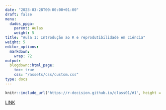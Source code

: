 ```yaml
---
date: "2023-03-28T00:00:00+01:00"
draft: false
menu:
  dados_ppga:
    parent: Aulas
    weight: 5
title: "Aula 1: Introdução ao R e reprodutibilidade em ciência"
weight: 5
editor_options: 
  markdown: 
    wrap: 72
output: 
  blogdown::html_page:
    toc: true
    css: "/assets/css/custom.css"
type: docs
---
```



```r
knitr::include_url('https://r-decision.github.io/class01/#1', height = "400px")
```
[LINK](https://r-decision.github.io/class01/#1)


